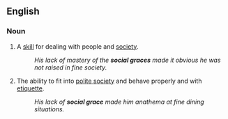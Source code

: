 ==English==

===Noun===
{{en-noun}}

# A [[skill]] for dealing with people and [[society]].
#: ''His lack of mastery of the '''social graces''' made it obvious he was not raised in fine society.''
# The ability to fit into [[polite society]] and behave properly and with [[etiquette]].
#: ''His lack of '''social grace''' made him anathema at fine dining situations.''